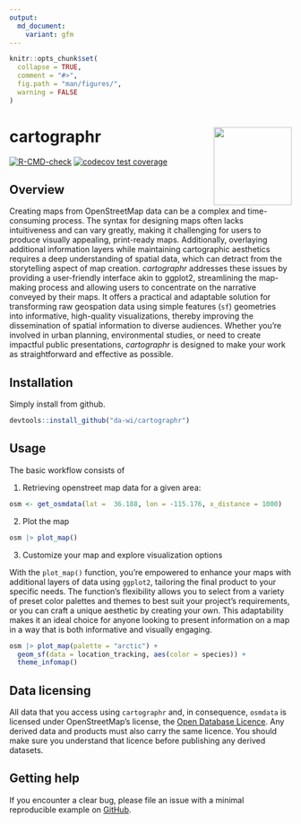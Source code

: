 ```yaml
---
output:
  md_document:
    variant: gfm
---
```


<!-- README.md is generated from README.Rmd. Please edit that file -->

```r
knitr::opts_chunk$set(
  collapse = TRUE,
  comment = "#>",
  fig.path = "man/figures/",
  warning = FALSE
)
```

# cartographr <a href='https://da-wi.github.io/cartographr'><img src="man/figures/logo.png" align="right" height="139" /></a>

[![R-CMD-check](https://github.com/da-wi/cartographr/actions/workflows/R-CMD-check.yaml/badge.svg)](https://github.com/da-wi/cartographr/actions/workflows/R-CMD-check.yaml)
[![codecov test
coverage](https://codecov.io/gh/da-wi/cartographr/branch/develop/graph/badge.svg)](https://app.codecov.io/gh/da-wi/cartographr?branch=develop)

## Overview

Creating maps from OpenStreetMap data can be a complex and time-consuming process. The syntax for designing maps often lacks intuitiveness and can vary greatly, making it challenging for users to produce visually appealing, print-ready maps. Additionally, overlaying additional information layers while maintaining cartographic aesthetics requires a deep understanding of spatial data, which can detract from the storytelling aspect of map creation. *cartographr* addresses these issues by providing a user-friendly interface akin to ggplot2, streamlining the map-making process and allowing users to concentrate on the narrative conveyed by their maps. It offers a practical and adaptable solution for transforming raw geospation data using simple features (`sf`) geometries into informative, high-quality visualizations, thereby improving the dissemination of spatial information to diverse audiences. Whether you’re involved in urban planning, environmental studies, or need to create impactful public presentations, *cartographr* is designed to make your work as straightforward and effective as possible. 

## Installation

Simply install from github.

```r
devtools::install_github("da-wi/cartographr")
```

## Usage

The basic workflow consists of

1. Retrieving openstreet map data for a given area:

```r
osm <- get_osmdata(lat =  36.188, lon = -115.176, x_distance = 1000)
```

2. Plot the map

```r
osm |> plot_map()
```

3. Customize your map and explore visualization options

With the `plot_map()` function, you’re empowered to enhance your maps with additional layers of data using `ggplot2`, tailoring the final product to your specific needs. The function’s flexibility allows you to select from a variety of preset color palettes and themes to best suit your project’s requirements, or you can craft a unique aesthetic by creating your own. This adaptability makes it an ideal choice for anyone looking to present information on a map in a way that is both informative and visually engaging.

```r
osm |> plot_map(palette = "arctic") +
  geom_sf(data = location_tracking, aes(color = species)) +
  theme_infomap()
```


## Data licensing
All data that you access using `cartographr` and, in consequence, `osmdata` is licensed under OpenStreetMap’s license, the <a href="https://wiki.osmfoundation.org/wiki/Licence">Open Database Licence</a>. Any derived data and products must also carry the same licence. You should make sure you understand that licence before publishing any derived datasets.

## Getting help
If you encounter a clear bug, please file an issue with a minimal reproducible example on <a href="https://github.com/da-wi/cartographr/issues">GitHub</a>.

